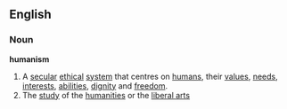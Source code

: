 ==English==
===Noun===
'''humanism'''
# A [[secular]] [[ethical]] [[system]] that centres on [[human]]s, their [[value]]s, [[need]]s, [[interest]]s, [[ability|abilities]], [[dignity]] and [[freedom]].
# The [[study]] of the [[humanities]] or the [[liberal arts]]